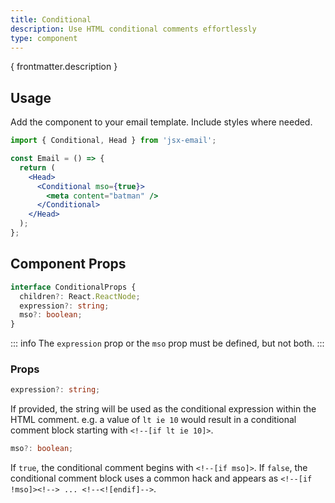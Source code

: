 ```yaml
---
title: Conditional
description: Use HTML conditional comments effortlessly
type: component
---
```


<p>{ frontmatter.description }</p>

<Install type={frontmatter.type}/>

## Usage

Add the component to your email template. Include styles where needed.

```jsx
import { Conditional, Head } from 'jsx-email';

const Email = () => {
  return (
    <Head>
      <Conditional mso={true}>
        <meta content="batman" />
      </Conditional>
    </Head>
  );
};
```

## Component Props

```ts
interface ConditionalProps {
  children?: React.ReactNode;
  expression?: string;
  mso?: boolean;
}
```

::: info
The `expression` prop or the `mso` prop must be defined, but not both.
:::

### Props

```ts
expression?: string;
```

If provided, the string will be used as the conditional expression within the HTML comment. e.g. a value of `lt ie 10` would result in a conditional comment block starting with `<!--[if lt ie 10]>`.

```ts
mso?: boolean;
```

If `true`, the conditional comment begins with `<!--[if mso]>`. If `false`, the conditional comment block uses a common hack and appears as `<!--[if !mso]><!--> ... <!--<![endif]-->`.
